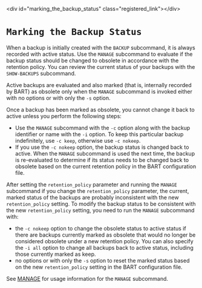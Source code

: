 \<div id="marking\_the\_backup\_status" class="registered\_link"\>\</div\>

# `Marking the Backup Status`

When a backup is initially created with the `BACKUP` subcommand, it is always recorded with active status. Use the `MANAGE` subcommand to evaluate if the backup status should be changed to obsolete in accordance with the retention policy. You can review the current status of your backups with the `SHOW-BACKUPS` subcommand.

Active backups are evaluated and also marked (that is, internally recorded by BART) as obsolete only when the `MANAGE` subcommand is invoked either with no options or with only the `-s` option.

Once a backup has been marked as obsolete, you cannot change it back to active unless you perform the following steps:

  - Use the `MANAGE` subcommand with the `-c` option along with the backup identifier or name with the `-i` option. To keep this particular backup indefinitely, use `-c keep`, otherwise use `-c nokeep`.
  - If you use the `-c nokeep` option, the backup status is changed back to active. When the `MANAGE` subcommand is used the next time, the backup is re-evaluated to determine if its status needs to be changed back to obsolete based on the current retention policy in the BART configuration file.

After setting the `retention_policy` parameter and running the `MANAGE` subcommand if you change the `retention_policy` parameter, the current, marked status of the backups are probably inconsistent with the new `retention_policy` setting. To modify the backup status to be consistent with the new `retention_policy` setting, you need to run the `MANAGE` subcommand with:

  - the `-c nokeep` option to change the obsolete status to active status if there are backups currently marked as obsolete that would no longer be considered obsolete under a new retention policy. You can also specify the `-i all` option to change all backups back to active status, including those currently marked as keep.
  - no options or with only the `-s` option to reset the marked status based on the new `retention_policy` setting in the BART configuration file.

See [MANAGE](#manage) for usage information for the `MANAGE` subcommand.
